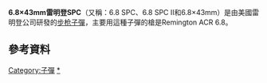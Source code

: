 {{expand|time=2015-10-07T11:58:25+00:00}}
{{NoteTA
|G1=Military
|G2=長度單位
|G3=Firearms
}}
{{Infobox Firearm Cartridge
|name=6.8×43mm Remington SPC
|image=[[File:Oct._06_003.jpg|300px]]
|caption=6.8mm Remington SPC (left) as compared to the [[5.56×45mm_NATO|5.56×45mm NATO]] cartridge (right)
|origin={{flagcountry|United States}}
|type=Rifle
<!-- Production info -->
|designer=[[雷明登|雷明登]]、[[美國特種作戰司令部|美國特種作戰司令部]]
|design_date=2002—2004年
<!-- Specifications -->
|parent=[[.30_Remington|.30 Remington]]
|case_type=[[Rimless|Rimless]], bottlenecked
|bullet=0.277
|neck=0.298
|shoulder=0.402
|base= 0.421
|rim_dia=0.422
|rim_thick=0.049
|case_length= 1.667
|length=2.260 - 2.3
|rifling=
|primer=
|max_pressure=42000
|pressure_method=C.I.P
|max_pressure2=54000
|pressure_method2=SAAMI
<!-- Ballistic performance -->
|velocity=
|energy=
<!-- Ballistic data, load 1 -->
|bw1=7.45 [[Gram|g]] (115 [[Grain_(unit)|gr]])
|btype1=fmj
|vel1=2575
|en1=1694
<!-- Ballistic data, load 2 -->
|bw2=7.78 [[Gram|g]] (120 [[Grain_(unit)|gr]])
|btype2=sst
|vel2=2460
|en2=1612
<!-- Ballistic data, load 3 -->
|bw3=7.1 [[Gram|g]] (110 [[Grain_(unit)|gr]])
|btype3=Sierra Pro Hunter
|vel3=2500
|en3=1525
<!-- Ballistics data source -->
|test_barrel_length= {{convert|16|in|disp=flip}}
<ref>{{cite web |url=http://www.ssarmory.com/6.8_spc_ammo_115gr_OTM.aspx |title=Silver State Armory specializes in 6.8 SPC Ammunition, 115gr OTM, and custom brass cases - 6.8 Ammunition, 6.8 SPC Ammunition, SSarmory.com, SilverStateArmory.com |publisher=Ssarmory.com |date= |accessdate=2011-09-15 |archive-date=2011-10-28 |archive-url=https://web.archive.org/web/20111028232233/http://www.ssarmory.com/6.8_spc_ammo_115gr_OTM.aspx |dead-url=no }}</ref><ref>{{cite web |url=http://www.hornady.com/store/6.8mm-SPC-120-GR-SST/ |title=Hornady Manufacturing Company :: Ammunition :: Rifle :: Choose by Caliber :: 6.8mm SPC :: 6.8mm SPC 120 GR SST® |publisher=Hornady.com |date= |accessdate=2011-09-15 |deadurl=yes |archiveurl=https://web.archive.org/web/20110929212504/http://www.hornady.com/store/6.8mm-SPC-120-GR-SST |archivedate=2011-09-29 }}</ref><ref>{{cite web|url=http://www.ssarmory.com/6.8_spc_ammo-2-1-1-1-1.aspx|title=6.8 SPC 110 grain Sierra Pro Hunter Ammunition, 20 rounds/box., SilverStateArmory.com|publisher=Ssarmory.com|date=|accessdate=2012-05-26|archive-date=2012-05-22|archive-url=https://web.archive.org/web/20120522080429/http://www.ssarmory.com/6.8_spc_ammo-2-1-1-1-1.aspx|dead-url=no}}</ref>
}}

'''6.8×43mm雷明登SPC'''（又稱：6.8 SPC、6.8 SPC II和6.8×43mm）是由美國雷明登公司研發的[[步枪|步枪]][[子彈|子彈]]，主要用這種子彈的槍是Remington ACR 6.8。

== 參考資料 ==
{{reflist}}

{{雷明登武器公司槍械及子彈}}
[[Category:子彈|Category:子彈]]
[[Category:6.8×43毫米雷明登SPC槍械|*]]